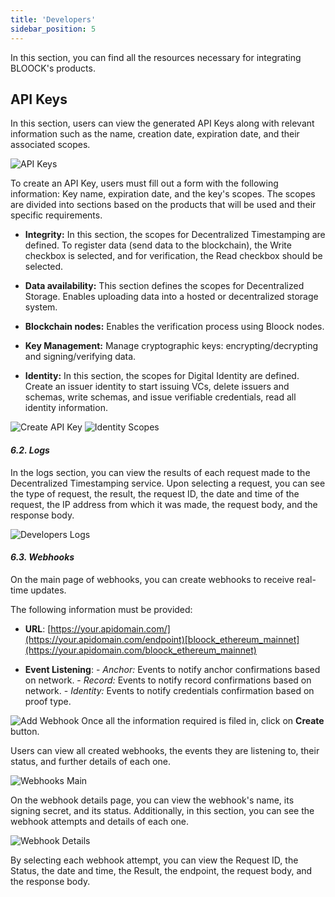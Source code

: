 ```yaml
---
title: 'Developers'
sidebar_position: 5
---
```


In this section, you can find all the resources necessary for integrating BLOOCK's products.

## API Keys

In this section, users can view the generated API Keys along with relevant information such as the name, creation date, expiration date, and their associated scopes.

![API Keys](https://cdn.bloock.com/hosting/v1/hosted/51f1b228-7822-4230-ad54-25c24a8bbc4b)

To create an API Key, users must fill out a form with the following information: Key name, expiration date, and the key's scopes. The scopes are divided into sections based on the products that will be used and their specific requirements.

- **Integrity:** In this section, the scopes for Decentralized Timestamping are defined. To register data (send data to the blockchain), the Write checkbox is selected, and for verification, the Read checkbox should be selected.

- **Data availability:** This section defines the scopes for Decentralized Storage. Enables uploading data into a hosted or decentralized storage system.
- **Blockchain nodes:** Enables the verification process using Bloock nodes.
- **Key Management:** Manage cryptographic keys: encrypting/decrypting and signing/verifying data.
- **Identity:** In this section, the scopes for Digital Identity are defined. Create an issuer identity to start issuing VCs, delete issuers and schemas, write schemas, and issue verifiable credentials, read all identity information.

![Create API Key](https://cdn.bloock.com/hosting/v1/hosted/d6c021e3-2c2e-42b0-87b5-73befd69796e)
![Identity Scopes](https://cdn.bloock.com/hosting/v1/hosted/8bbeddf6-8324-4506-84b7-f74dc66a90c3)

#### _6.2. Logs_

In the logs section, you can view the results of each request made to the Decentralized Timestamping service. Upon selecting a request, you can see the type of request, the result, the request ID, the date and time of the request, the IP address from which it was made, the request body, and the response body.

![Developers Logs](https://cdn.bloock.com/hosting/v1/hosted/328e1519-c3ec-494c-a917-be54adc8deff)

#### _6.3. Webhooks_

On the main page of webhooks, you can create webhooks to receive real-time updates.

The following information must be provided:

- **URL**: [https://your.apidomain.com/](https://your.apidomain.com/endpoint)[bloock_ethereum_mainnet](https://your.apidomain.com/bloock_ethereum_mainnet)

- **Event Listening**: - _Anchor:_ Events to notify anchor confirmations based on network. - _Record:_ Events to notify record confirmations based on network. - _Identity:_ Events to notify credentials confirmation based on proof type.

![Add Webhook](https://cdn.bloock.com/hosting/v1/hosted/d16412c5-0ef2-4cc6-983c-c2c05cd8473f)
Once all the information required is filed in, click on **Create** button.

Users can view all created webhooks, the events they are listening to, their status, and further details of each one.

![Webhooks Main](https://cdn.bloock.com/hosting/v1/hosted/e8781111-c217-46ac-840c-f4789daa1305)

On the webhook details page, you can view the webhook's name, its signing secret, and its status. Additionally, in this section, you can see the webhook attempts and details of each one.

![Webhook Details](https://cdn.bloock.com/hosting/v1/hosted/712ffa09-ec1c-4871-a11c-06814bc8c24e)

By selecting each webhook attempt, you can view the Request ID, the Status, the date and time, the Result, the endpoint, the request body, and the response body.
